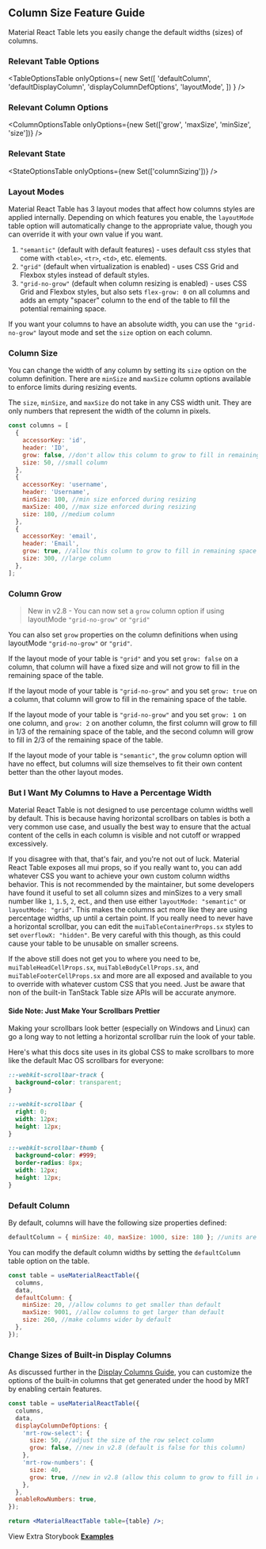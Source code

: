 
<Head>
  <title>{'Column Size Guide - Material React Table V2 Docs'}</title>
  <meta
    name="description"
    content="How to column width in Material React Table"
  />
</Head>

## Column Size Feature Guide

Material React Table lets you easily change the default widths (sizes) of columns.

### Relevant Table Options

<TableOptionsTable
  onlyOptions={
    new Set([
      'defaultColumn',
      'defaultDisplayColumn',
      'displayColumnDefOptions',
      'layoutMode',
    ])
  }
/>

### Relevant Column Options

<ColumnOptionsTable
  onlyOptions={new Set(['grow', 'maxSize', 'minSize', 'size'])}
/>

### Relevant State

<StateOptionsTable onlyOptions={new Set(['columnSizing'])} />

### Layout Modes

Material React Table has 3 layout modes that affect how columns styles are applied internally. Depending on which features you enable, the `layoutMode` table option will automatically change to the appropriate value, though you can override it with your own value if you want.

1. `"semantic"` (default with default features) - uses default css styles that come with `<table>`, `<tr>`, `<td>`, etc. elements.
2. `"grid"` (default when virtualization is enabled) - uses CSS Grid and Flexbox styles instead of default styles.
3. `"grid-no-grow"` (default when column resizing is enabled) - uses CSS Grid and Flexbox styles, but also sets `flex-grow: 0` on all columns and adds an empty "spacer" column to the end of the table to fill the potential remaining space.

If you want your columns to have an absolute width, you can use the `"grid-no-grow"` layout mode and set the `size` option on each column.

### Column Size

You can change the width of any column by setting its `size` option on the column definition. There are `minSize` and `maxSize` column options available to enforce limits during resizing events.

The `size`, `minSize`, and `maxSize` do not take in any CSS width unit. They are only numbers that represent the width of the column in pixels.

```jsx
const columns = [
  {
    accessorKey: 'id',
    header: 'ID',
    grow: false, //don't allow this column to grow to fill in remaining space - new in v2.8
    size: 50, //small column
  },
  {
    accessorKey: 'username',
    header: 'Username',
    minSize: 100, //min size enforced during resizing
    maxSize: 400, //max size enforced during resizing
    size: 180, //medium column
  },
  {
    accessorKey: 'email',
    header: 'Email',
    grow: true, //allow this column to grow to fill in remaining space - new in v2.8
    size: 300, //large column
  },
];
```

### Column Grow

> New in v2.8 - You can now set a `grow` column option if using layoutMode `"grid-no-grow"` or `"grid"`

You can also set `grow` properties on the column definitions when using layoutMode `"grid-no-grow"` or `"grid"`.

If the layout mode of your table is `"grid"` and you set `grow: false` on a column, that column will have a fixed size and will not grow to fill in the remaining space of the table.

If the layout mode of your table is `"grid-no-grow"` and you set `grow: true` on a column, that column will grow to fill in the remaining space of the table.

If the layout mode of your table is `"grid-no-grow"` and you set `grow: 1` on one column, and `grow: 2` on another column, the first column will grow to fill in 1/3 of the remaining space of the table, and the second column will grow to fill in 2/3 of the remaining space of the table.

If the layout mode of your table is `"semantic"`, the `grow` column option will have no effect, but columns will size themselves to fit their own content better than the other layout modes.

### But I Want My Columns to Have a Percentage Width

Material React Table is not designed to use percentage column widths well by default. This is because having horizontal scrollbars on tables is both a very common use case, and usually the best way to ensure that the actual content of the cells in each column is visible and not cutoff or wrapped excessively.

If you disagree with that, that's fair, and you're not out of luck. Material React Table exposes all mui props, so if you really want to, you can add whatever CSS you want to achieve your own custom column widths behavior. This is not recommended by the maintainer, but some developers have found it useful to set all column sizes and minSizes to a very small number like `1`, `1.5`, `2`, ect., and then use either `layoutMode: "semantic"` or `layoutMode: "grid"`. This makes the columns act more like they are using percentage widths, up until a certain point. If you really need to never have a horizontal scrollbar, you can edit the `muiTableContainerProps.sx` styles to set `overflowX: "hidden"`. Be very careful with this though, as this could cause your table to be unusable on smaller screens.

If the above still does not get you to where you need to be, `muiTableHeadCellProps.sx`, `muiTableBodyCellProps.sx`, and `muiTableFooterCellProps.sx` and more are all exposed and available to you to override with whatever custom CSS that you need. Just be aware that non of the built-in TanStack Table size APIs will be accurate anymore.

#### Side Note: Just Make Your Scrollbars Prettier

Making your scrollbars look better (especially on Windows and Linux) can go a long way to not letting a horizontal scrollbar ruin the look of your table.

Here's what this docs site uses in its global CSS to make scrollbars to more like the default Mac OS scrollbars for everyone:

```css
::-webkit-scrollbar-track {
  background-color: transparent;
}

::-webkit-scrollbar {
  right: 0;
  width: 12px;
  height: 12px;
}

::-webkit-scrollbar-thumb {
  background-color: #999;
  border-radius: 8px;
  width: 12px;
  height: 12px;
}
```

### Default Column

By default, columns will have the following size properties defined:

```jsx
defaultColumn = { minSize: 40, maxSize: 1000, size: 180 }; //units are in px
```

You can modify the default column widths by setting the `defaultColumn` table option on the table.

```jsx
const table = useMaterialReactTable({
  columns,
  data,
  defaultColumn: {
    minSize: 20, //allow columns to get smaller than default
    maxSize: 9001, //allow columns to get larger than default
    size: 260, //make columns wider by default
  },
});
```

### Change Sizes of Built-in Display Columns

As discussed further in the [Display Columns Guide](/docs/guides/display-columns), you can customize the options of the built-in columns that get generated under the hood by MRT by enabling certain features.

```jsx
const table = useMaterialReactTable({
  columns,
  data,
  displayColumnDefOptions: {
    'mrt-row-select': {
      size: 50, //adjust the size of the row select column
      grow: false, //new in v2.8 (default is false for this column)
    },
    'mrt-row-numbers': {
      size: 40,
      grow: true, //new in v2.8 (allow this column to grow to fill in remaining space)
    },
  },
  enableRowNumbers: true,
});

return <MaterialReactTable table={table} />;
```

View Extra Storybook **[Examples](https://www.material-react-table.dev/?path=/story/styling-custom-column-widths)**
